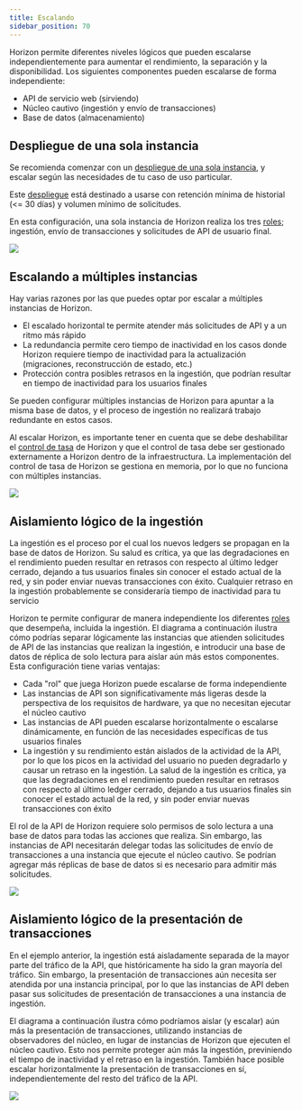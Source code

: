 ```yaml
---
title: Escalando
sidebar_position: 70
---
```


Horizon permite diferentes niveles lógicos que pueden escalarse independientemente para aumentar el rendimiento, la separación y la disponibilidad. Los siguientes componentes pueden escalarse de forma independiente:

- API de servicio web (sirviendo)
- Núcleo cautivo (ingestión y envío de transacciones)
- Base de datos (almacenamiento)

## Despliegue de una sola instancia

Se recomienda comenzar con un [despliegue de una sola instancia](./prerequisites.mdx), y escalar según las necesidades de tu caso de uso particular.

Este [despliegue](./configuring.mdx#single-instance-deployment) está destinado a usarse con retención mínima de historial (\<= 30 días) y volumen mínimo de solicitudes.

En esta configuración, una sola instancia de Horizon realiza los tres [roles](./configuring.mdx#multiple-instance-deployment); ingestión, envío de transacciones y solicitudes de API de usuario final.

![](/assets/horizon-scaling/Topology-single.png)

## Escalando a múltiples instancias

Hay varias razones por las que puedes optar por escalar a múltiples instancias de Horizon.

- El escalado horizontal te permite atender más solicitudes de API y a un ritmo más rápido
- La redundancia permite cero tiempo de inactividad en los casos donde Horizon requiere tiempo de inactividad para la actualización (migraciones, reconstrucción de estado, etc.)
- Protección contra posibles retrasos en la ingestión, que podrían resultar en tiempo de inactividad para los usuarios finales

Se pueden configurar múltiples instancias de Horizon para apuntar a la misma base de datos, y el proceso de ingestión no realizará trabajo redundante en estos casos.

Al escalar Horizon, es importante tener en cuenta que se debe deshabilitar el [control de tasa](../api-reference/structure/rate-limiting.mdx) de Horizon y que el control de tasa debe ser gestionado externamente a Horizon dentro de la infraestructura. La implementación del control de tasa de Horizon se gestiona en memoria, por lo que no funciona con múltiples instancias.

![](/assets/horizon-scaling/Topology-multiple.png)

## Aislamiento lógico de la ingestión

La ingestión es el proceso por el cual los nuevos ledgers se propagan en la base de datos de Horizon. Su salud es crítica, ya que las degradaciones en el rendimiento pueden resultar en retrasos con respecto al último ledger cerrado, dejando a tus usuarios finales sin conocer el estado actual de la red, y sin poder enviar nuevas transacciones con éxito. Cualquier retraso en la ingestión probablemente se consideraría tiempo de inactividad para tu servicio

Horizon te permite configurar de manera independiente los diferentes [roles](./configuring.mdx#multiple-instance-deployment) que desempeña, incluida la ingestión. El diagrama a continuación ilustra cómo podrías separar lógicamente las instancias que atienden solicitudes de API de las instancias que realizan la ingestión, e introducir una base de datos de réplica de solo lectura para aislar aún más estos componentes. Esta configuración tiene varias ventajas:

- Cada "rol" que juega Horizon puede escalarse de forma independiente
- Las instancias de API son significativamente más ligeras desde la perspectiva de los requisitos de hardware, ya que no necesitan ejecutar el núcleo cautivo
- Las instancias de API pueden escalarse horizontalmente o escalarse dinámicamente, en función de las necesidades específicas de tus usuarios finales
- La ingestión y su rendimiento están aislados de la actividad de la API, por lo que los picos en la actividad del usuario no pueden degradarlo y causar un retraso en la ingestión. La salud de la ingestión es crítica, ya que las degradaciones en el rendimiento pueden resultar en retrasos con respecto al último ledger cerrado, dejando a tus usuarios finales sin conocer el estado actual de la red, y sin poder enviar nuevas transacciones con éxito

El rol de la API de Horizon requiere solo permisos de solo lectura a una base de datos para todas las acciones que realiza. Sin embargo, las instancias de API necesitarán delegar todas las solicitudes de envío de transacciones a una instancia que ejecute el núcleo cautivo. Se podrían agregar más réplicas de base de datos si es necesario para admitir más solicitudes.

![](/assets/horizon-scaling/Topology-ingestion-isolation.png)

## Aislamiento lógico de la presentación de transacciones

En el ejemplo anterior, la ingestión está aisladamente separada de la mayor parte del tráfico de la API, que históricamente ha sido la gran mayoría del tráfico. Sin embargo, la presentación de transacciones aún necesita ser atendida por una instancia principal, por lo que las instancias de API deben pasar sus solicitudes de presentación de transacciones a una instancia de ingestión.

El diagrama a continuación ilustra cómo podríamos aislar (y escalar) aún más la presentación de transacciones, utilizando instancias de observadores del núcleo, en lugar de instancias de Horizon que ejecuten el núcleo cautivo. Esto nos permite proteger aún más la ingestión, previniendo el tiempo de inactividad y el retraso en la ingestión. También hace posible escalar horizontalmente la presentación de transacciones en sí, independientemente del resto del tráfico de la API.

![](/assets/horizon-scaling/Topology-txsub.png)
